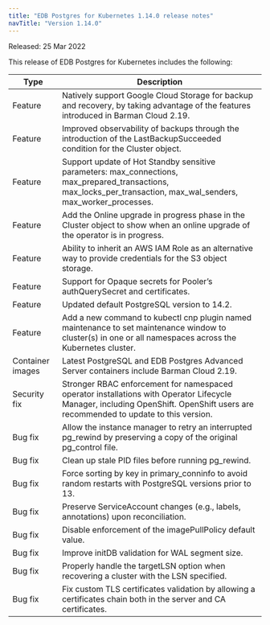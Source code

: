 ```yaml
---
title: "EDB Postgres for Kubernetes 1.14.0 release notes"
navTitle: "Version 1.14.0"
---
```


Released: 25 Mar 2022

This release of EDB Postgres for Kubernetes includes the following:

| Type           | Description                                                                                                                        |
| -------------- | ---------------------------------------------------------------------------------------------------------------------------------- |
| Feature | Natively support Google Cloud Storage for backup and recovery, by taking advantage of the features introduced in Barman Cloud 2.19. |
| Feature | Improved observability of backups through the introduction of the LastBackupSucceeded condition for the Cluster object. |
| Feature | Support update of Hot Standby sensitive parameters: max_connections, max_prepared_transactions, max_locks_per_transaction, max_wal_senders, max_worker_processes.|
| Feature | Add the Online upgrade in progress phase in the Cluster object to show when an online upgrade of the operator is in progress.|
| Feature | Ability to inherit an AWS IAM Role as an alternative way to provide credentials for the S3 object storage.|
| Feature | Support for Opaque secrets for Pooler’s authQuerySecret and certificates.|
| Feature | Updated default PostgreSQL version to 14.2. |
| Feature | Add a new command to kubectl cnp plugin named maintenance to set maintenance window to cluster(s) in one or all namespaces across the Kubernetes cluster. |
| Container images | Latest PostgreSQL and EDB Postgres Advanced Server containers include Barman Cloud 2.19. |
| Security fix | Stronger RBAC enforcement for namespaced operator installations with Operator Lifecycle Manager, including OpenShift. OpenShift users are recommended to update to this version. |
| Bug fix | Allow the instance manager to retry an interrupted pg_rewind by preserving a copy of the original pg_control file. |
| Bug fix | Clean up stale PID files before running pg_rewind. |
| Bug fix | Force sorting by key in primary_conninfo to avoid random restarts with PostgreSQL versions prior to 13. |
| Bug fix | Preserve ServiceAccount changes (e.g., labels, annotations) upon reconciliation. |
| Bug fix | Disable enforcement of the imagePullPolicy default value. |
| Bug fix | Improve initDB validation for WAL segment size. |
| Bug fix | Properly handle the targetLSN option when recovering a cluster with the LSN specified. |
| Bug fix | Fix custom TLS certificates validation by allowing a certificates chain both in the server and CA certificates. |











